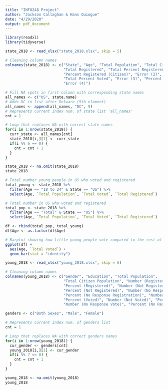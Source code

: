 ```yaml
---
title: "INFO248 Project"
author: "Jackson Callaghan & Hans Quiogue"
date: "4/29/2020"
output: pdf_document
---
```


```r
library(readxl)
library(tidyverse)
```

```r
state_2018 <- read_xlsx("state_2018.xlsx", skip = 5)

# Cleaning column names
colnames(state_2018) <- c("State", "Age", "Total Population", "Total Citizen Population",
                          "Total Registered", "Total Percent Registered", "Error (1)",
                          "Percent Registered (Citizen)", "Error (2)", "Total Voted",
                          "Total Percent Voted", "Error (3)", "Percent Voted (Citizen)",
                          "Error (4)")

# Fill NA spots in first column with corresponding state names
all_names <- c("US", state.name)
# Adds DC in list after Delware (9th element)
all_names <- append(all_names, "DC", 9)
# Represents current index num. of state list 'all_names'
cnt = 1

# Loop that replaces NA with correct state names
for(i in 1:nrow(state_2018)) {
  curr_state <- all_names[cnt]     
  state_2018[i,][1] <- curr_state 
  if(i %% 6 == 0) {
    cnt = cnt + 1  
  }
}

state_2018 <- na.omit(state_2018)
state_2018
```

```r
# Total number young people in US who voted and registered
total_young <- state_2018 %>%
  filter(Age == "18 to 24" & State == "US") %>% 
  select(Age, `Total Population`, `Total Voted`, `Total Registered`)

# Total number in US who voted and registered
total_pop <- state_2018 %>% 
  filter(Age == "Total" & State == "US") %>%
  select(Age, `Total Population`, `Total Voted`, `Total Registered`)

df <- rbind(total_pop, total_young)
df$Age <- as.factor(df$Age)

# Barplot showing how little young people vote compared to the rest of the population 
ggplot(df) +
  aes(Age, `Total Voted`) +
  geom_bar(stat = "identity")
```

```r
young_2018 <- read_xlsx("young_2018.xlsx", skip = 6)

# Cleaning column names
colnames(young_2018) <- c("Gender", "Education", "Total Population",
                          "Total Citizen Population", "Number (Registered)",
                          "Percent (Registered)", "Number (Not Registered)",
                          "Percent (Not Registered)", "Number (No Response Registration)",
                          "Percent (No Response Registration)", "Number (Voted)", 
                          "Percent (Voted)", "Number (Not Voted)", "Percent (Not Voted)", 
                          "Number (No Response Vote)", "Percent (No Response Vote)")

genders <- c("Both Sexes", "Male", "Female")

# Represents current index num. of genders list
cnt = 1

# Loop that replaces NA with correct genders names
for(i in 1:nrow(young_2018)) {
  cur_gender <- genders[cnt]     
  young_2018[i,][1] <- cur_gender
  if(i %% 7 == 0) {
    cnt = cnt + 1  
  }
}

young_2018 <- na.omit(young_2018)
young_2018
```

